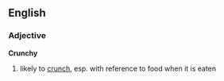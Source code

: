 ==English==
===Adjective===
'''Crunchy'''

# likely to [[crunch]], esp. with reference to food when it is eaten